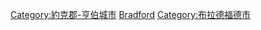 [[Category:約克郡-亨伯城市|Category:約克郡-亨伯城市]]
[[Category:西約克郡城鎮|Bradford]]
[[Category:布拉德福德市|Category:布拉德福德市]]